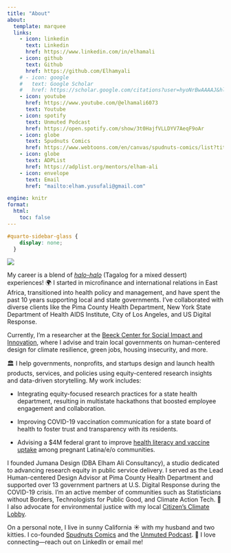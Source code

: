 ```yaml
---
title: "About"
about:
  template: marquee
  links:
    - icon: linkedin
      text: Linkedin
      href: https://www.linkedin.com/in/elhamali
    - icon: github
      text: Github
      href: https://github.com/Elhamyali
    # - icon: google
    #   text: Google Scholar
    #   href: https://scholar.google.com/citations?user=hyoNrBwAAAAJ&hl=en
    - icon: youtube
      href: https://www.youtube.com/@elhamali6073
      text: Youtube
    - icon: spotify
      text: Unmuted Podcast
      href: https://open.spotify.com/show/3t0HajfVLLDYV7AeqF9oAr
    - icon: globe
      text: Spudnuts Comics
      href: https://www.webtoons.com/en/canvas/spudnuts-comics/list?title_no=847331
    - icon: globe
      text: ADPList
      href: https://adplist.org/mentors/elham-ali
    - icon: envelope
      text: Email
      href: "mailto:elham.yusufali@gmail.com"

engine: knitr
format:
  html:
    toc: false
---
```


```css
#quarto-sidebar-glass {
    display: none;
  }
```

![](/images/home/cover.webp)

My career is a blend of [*halo-halo*](https://en.wikipedia.org/wiki/Halo-halo) (Tagalog for a mixed dessert) experiences! 🌍 I started in microfinance and international relations in East Africa, transitioned into health policy and management, and have spent the past 10 years supporting local and state governments. I've collaborated with diverse clients like the Pima County Health Department, New York State Department of Health AIDS Institute, City of Los Angeles, and US Digital Response.

Currently, I'm a researcher at the [Beeck Center for Social Impact and Innovation](https://beeckcenter.georgetown.edu/person/elham-ali/), where I advise and train local governments on human-centered design for climate resilience, green jobs, housing insecurity, and more.

🏛️ I help governments, nonprofits, and startups design and launch health products, services, and policies using equity-centered research insights and data-driven storytelling. My work includes:

-   Integrating equity-focused research practices for a state health department, resulting in multistate hackathons that boosted employee engagement and collaboration.

-   Improving COVID-19 vaccination communication for a state board of health to foster trust and transparency with its residents.

-   Advising a \$4M federal grant to improve [health literacy and vaccine uptake](https://drive.google.com/drive/folders/1aYTP-X3LAbLcnjJitEh6h_dRN9pd8Ohk?usp=sharing) among pregnant Latina/e/o communities.

I founded Jumana Design (DBA Elham Ali Consultancy), a studio dedicated to advancing research equity in public service delivery. I served as the Lead Human-centered Design Advisor at Pima County Health Department and supported over 13 government partners at U.S. Digital Response during the COVID-19 crisis. I'm an active member of communities such as Statisticians without Borders, Technologists for Public Good, and Climate Action Tech. 🌿 I also advocate for environmental justice with my local [Citizen's Climate Lobby](#0).

On a personal note, I live in sunny California ☀️ with my husband and two kitties. I co-founded [Spudnuts Comics](https://www.instagram.com/spudnutscomics/?hl=en) and the [Unmuted Podcast](#0). 💌 I love connecting---reach out on LinkedIn or email me!
